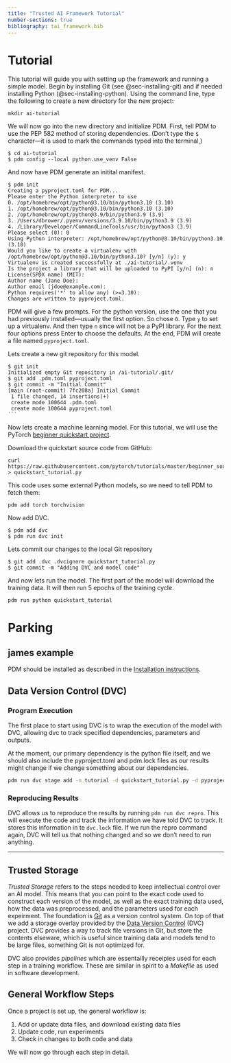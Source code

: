 ```yaml
---
title: "Trusted AI Framework Tutorial"
number-sections: true
bibliography: tai_framework.bib
---
```


# Tutorial

This tutorial will guide you with setting up the framework and running a simple model.
Begin by installing Git (see @sec-installing-git) and if needed installing Python (@sec-installing-python).
Using the command line, type the following to create a new directory for the new project:

    mkdir ai-tutorial

We will now go into the new directory and initialize PDM.
First, tell PDM to use the PEP 582 method of storing dependencies.
(Don't type the `$` character—it is used to mark the commands typed into the terminal,)

    $ cd ai-tutorial
    $ pdm config --local python.use_venv False

And now have PDM generate an initital manifest.

    $ pdm init
    Creating a pyproject.toml for PDM...
    Please enter the Python interpreter to use
    0. /opt/homebrew/opt/python@3.10/bin/python3.10 (3.10)
    1. /opt/homebrew/opt/python@3.10/bin/python3.10 (3.10)
    2. /opt/homebrew/opt/python@3.9/bin/python3.9 (3.9)
    3. /Users/dbrower/.pyenv/versions/3.9.10/bin/python3.9 (3.9)
    4. /Library/Developer/CommandLineTools/usr/bin/python3 (3.9)
    Please select (0): 0
    Using Python interpreter: /opt/homebrew/opt/python@3.10/bin/python3.10 (3.10)
    Would you like to create a virtualenv with /opt/homebrew/opt/python@3.10/bin/python3.10? [y/n] (y): y
    Virtualenv is created successfully at ./ai-tutorial/.venv
    Is the project a library that will be uploaded to PyPI [y/n] (n): n
    License(SPDX name) (MIT):
    Author name (Jane Doe):
    Author email (jdoe@example.com):
    Python requires('*' to allow any) (>=3.10):
    Changes are written to pyproject.toml.

PDM will give a few prompts.
For the python version, use the one that you had previously installed—usually the first option.
So chose `0`.
Type `y` to set up a virtualenv.
And then type `n` since will not be a PyPI library.
For the next four options press Enter to choose the defaults.
At the end, PDM will create a file named `pyproject.toml`.

Lets create a new git repository for this model.

    $ git init
    Initialized empty Git repository in /ai-tutorial/.git/
    $ git add .pdm.toml pyproject.toml
    $ git commit -m "Initial Commit"
    [main (root-commit) 7fc208a] Initial Commit
     1 file changed, 14 insertions(+)
     create mode 100644 .pdm.toml
     create mode 100644 pyproject.toml
    ```

Now lets create a machine learning model.
For this tutorial, we will use the PyTorch [beginner quickstart project](https://pytorch.org/tutorials/beginner/basics/quickstart_tutorial.html).

Download the quickstart source code from GitHub:

    curl https://raw.githubusercontent.com/pytorch/tutorials/master/beginner_source/basics/quickstart_tutorial.py > quickstart_tutorial.py

This code uses some external Python models, so we need to tell PDM to fetch them:

    pdm add torch torchvision

Now add DVC.

    $ pdm add dvc
    $ pdm run dvc init

Lets commit our changes to the local Git repository

    $ git add .dvc .dvcignore quickstart_tutorial.py
    $ git commit -m "Adding DVC and model code"

And now lets run the model.
The first part of the model will download the training data.
It will then run 5 epochs of the training cycle.

    pdm run python quickstart_tutorial




# Parking

## james example

PDM should be installed as described in the [Installation instructions](https://pdm.fming.dev/latest/#recommended-installation-method).

## Data Version Control (DVC)

### Program Execution

The first place to start using DVC is to wrap the execution of the model with DVC, allowing dvc to track specified dependencies, parameters and outputs. 

At the moment, our primary dependency is the python file itself, and we should also include the pyproject.toml and pdm.lock files as our results might change if we change something about our dependencies.

```bash
pdm run dvc stage add -n tutorial -d quickstart_tutorial.py -d pyproject.toml -d pdm.lock python quickstart_tutorial.py
```

### Reproducing Results

DVC allows us to reproduce the results by running `pdm run dvc repro`. This will execute the code and track the information we have told DVC to track. It stores this information in te `dvc.lock` file. If we run the repro command again, DVC will tell us that nothing changed and so we don't need to run anything.





--------------

## Trusted Storage  {#sec-trusted-storage}

*Trusted Storage* refers to the steps needed to keep intellectual control over an AI model.
This means that you can point to the exact code used to construct each version of the model, as well as the exact training data used, how the data was preprocessed, and the parameters used for each expeirment. 
The foundation is [Git] as a version control system.
On top of that we add a storage overlay provided by the [Data Version Control][dvc] (DVC) project.
DVC provides a way to track file versions in Git, but store the contents elseware, which is useful since training data and models tend to be large files, something Git is not optimized for.

DVC also provides *pipelines* which are essentailly receipies used for each step in a training workflow.
These are similar in spirit to a *Makefile* as used in software development.

  [git]: https://git-scm.com/
  [dvc]: https://dvc.org/

## General Workflow Steps

Once a project is set up, the general workflow is:

1. Add or update data files, and download existing data files
1. Update code, run experiments
1. Check in changes to both code and data

We will now go through each step in detail.
